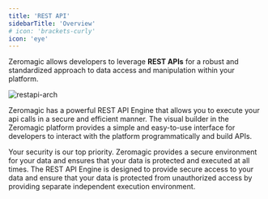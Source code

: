 ```yaml
---
title: 'REST API'
sidebarTitle: 'Overview'
# icon: 'brackets-curly'
icon: 'eye'
---
```



Zeromagic allows developers to leverage **REST APIs** for a robust and standardized approach to data access and manipulation within your platform. 

![restapi-arch](/assets/images/restapi-arch.png)

Zeromagic has a powerful REST API Engine that allows you to execute your api calls in a secure and efficient manner. The visual builder in the Zeromagic platform provides a simple and easy-to-use interface for developers to interact with the platform programmatically and build APIs. 

Your security is our top priority. Zeromagic provides a secure environment for your data and ensures that your data is protected and executed at all times. The REST API Engine is designed to provide secure access to your data and ensure that your data is protected from unauthorized access by providing separate independent execution environment.
